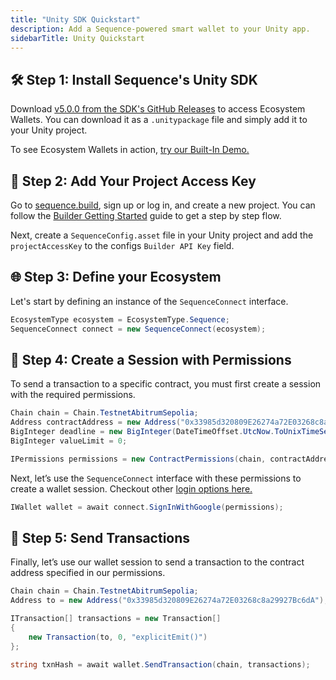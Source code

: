 ```yaml
---
title: "Unity SDK Quickstart"
description: Add a Sequence-powered smart wallet to your Unity app.
sidebarTitle: Unity Quickstart
---
```


## 🛠️ Step 1: Install Sequence's Unity SDK

Download [v5.0.0 from the SDK's GitHub Releases](https://github.com/0xsequence/sequence-unity/releases/tag/v5-beta)
to access Ecosystem Wallets. You can download it as a `.unitypackage` file and simply add it to your Unity project.

To see Ecosystem Wallets in action, [try our Built-In Demo.](/sdk/unity/ecosystem-wallet/setup#try-our-built-in-demo)

## 🔑 Step 2: Add Your Project Access Key

Go to [sequence.build](https://sequence.build), sign up or log in, and create a new project. You can follow the [Builder Getting Started](/solutions/builder/getting-started) guide to get a step by step flow.

Next, create a `SequenceConfig.asset` file in your Unity project and add the `projectAccessKey` to the configs `Builder API Key` field.

## 🌐 Step 3: Define your Ecosystem

Let's start by defining an instance of the `SequenceConnect` interface.

```csharp
EcosystemType ecosystem = EcosystemType.Sequence;
SequenceConnect connect = new SequenceConnect(ecosystem);
```

## 💼 Step 4: Create a Session with Permissions

To send a transaction to a specific contract, you must first create a session with the required permissions.

```csharp
Chain chain = Chain.TestnetAbitrumSepolia;
Address contractAddress = new Address("0x33985d320809E26274a72E03268c8a29927Bc6dA");
BigInteger deadline = new BigInteger(DateTimeOffset.UtcNow.ToUnixTimeSeconds() * 1000 + 1000 * 60 * 5000);
BigInteger valueLimit = 0;

IPermissions permissions = new ContractPermissions(chain, contractAddress, deadline, valueLimit);
```

Next, let’s use the `SequenceConnect` interface with these permissions to create a wallet session.
Checkout other [login options here.](/sdk/unity/ecosystem-wallet/setup#try-our-built-in-demo)

```csharp
IWallet wallet = await connect.SignInWithGoogle(permissions);
```

## 📨 Step 5: Send Transactions

Finally, let’s use our wallet session to send a transaction to the contract address specified in our permissions.

```csharp
Chain chain = Chain.TestnetAbitrumSepolia;
Address to = new Address("0x33985d320809E26274a72E03268c8a29927Bc6dA");

ITransaction[] transactions = new Transaction[]
{
    new Transaction(to, 0, "explicitEmit()")
};

string txnHash = await wallet.SendTransaction(chain, transactions);
```
